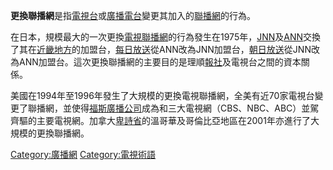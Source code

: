 '''更換聯播網'''是指[[電視台|電視台]]或[[廣播電台|廣播電台]]變更其加入的[[聯播網|聯播網]]的行為。

在日本，規模最大的一次更換[[電視聯播網|電視聯播網]]的行為發生在1975年，[[日本新聞網_(TBS)|JNN]]及[[全日本新聞網|ANN]]交換了其在[[近畿地方|近畿地方]]的加盟台，[[每日放送|每日放送]]從ANN改為JNN加盟台，[[朝日放送|朝日放送]]從JNN改為ANN加盟台。這次更換聯播網的主要目的是理順[[報社|報社]]及電視台之間的資本關係。

美國在1994年至1996年發生了大規模的更換電視聯播網，全美有近70家電視台變更了聯播網，並使得[[福斯廣播公司|福斯廣播公司]]成為和三大電視網（CBS、NBC、ABC）並駕齊驅的主要電視網。加拿大[[卑詩省|卑詩省]]的溫哥華及哥倫比亞地區在2001年亦進行了大規模的更換聯播網。

[[Category:廣播網|Category:廣播網]]
[[Category:電視術語|Category:電視術語]]